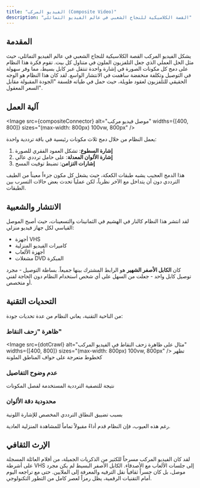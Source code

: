 ```yaml
---
title: "الفيديو المركب (Composite Video)"
description: "القصة الكلاسيكية للنجاح الشعبي في عالم الفيديو التماثلي"
---
```


## المقدمة

يشكل الفيديو المركب القصة الكلاسيكية للنجاح الشعبي في عالم الفيديو التماثلي، حيث مثل الحل العملي الذي جعل التلفزيون الملون في متناول كل بيت. تقوم فكرة هذا النظام على دمج كل مكونات الصورة في إشارة واحدة تنتقل عبر كابل بسيط، مما وفر سهولة في التوصيل وتكلفة منخفضة ساهمت في الانتشار الواسع. لقد كان هذا النظام هو الوجه الحقيقي للتلفزيون لعقود طويلة، حيث حمل في طياته فلسفة "الجودة المقبولة مقابل السعر المعقول".

## آلية العمل
<Image src={compositeConnector} alt="موصل فيديو مركب" widths={[400, 800]} sizes="(max-width: 800px) 100vw, 800px" />

يعمل النظام من خلال دمج ثلاث مكونات رئيسية في باقة ترددية واحدة:

1. **إشارة السطوع**: تشكل العمود الفقري للصورة
2. **إشارة الألوان المعدلة**: على حامل ترددي عالي
3. **إشارات التزامن**: تضبط توقيت المسح

هذا الدمج العجيب يشبه طبقات الكعكة، حيث يشغل كل مكون جزءاً معيناً من الطيف الترددي دون أن يتداخل مع الآخر نظرياً، لكن عملياً تحدث بعض حالات التسرب بين الطبقات.

## الانتشار والشعبية
لقد انتشر هذا النظام كالنار في الهشيم في الثمانينات والتسعينات، حيث أصبح الموصل القياسي لكل جهاز فيديو منزلي:

- أجهزة VHS
- كاميرات الفيديو المنزلية
- أجهزة الألعاب
- مشغلات DVD المبكرة

كان **الكابل الأصفر الشهير** هو الرابط المشترك بينها جميعاً. بساطة التوصيل - مجرد توصيل كابل واحد - جعلت من السهل على أي شخص استخدام النظام دون الحاجة لفني أو متخصص.

## التحديات التقنية

من الناحية التقنية، يعاني النظام من عدة تحديات جودة:

### ظاهرة "زحف النقاط"
<Image src={dotCrawl} alt="مثال على ظاهرة زحف النقاط في الفيديو المركب" widths={[400, 800]} sizes="(max-width: 800px) 100vw, 800px" />
تظهر كخطوط متعرجة على حواف المناطق الملونة

### عدم وضوح التفاصيل
نتيجة للتصفية الترددية المستخدمة لفصل المكونات  

### محدودية دقة الألوان
بسبب تضييق النطاق الترددي المخصص للإشارة اللونية

رغم هذه العيوب، فإن النظام قدم أداءً مقبولاً تماماً للمشاهدة المنزلية العادية.

## الإرث الثقافي

لقد كان الفيديو المركب مسرحاً للكثير من الذكريات الجميلة، من أفلام العائلة المسجلة على أشرطة VHS إلى جلسات الألعاب مع الأصدقاء. الكابل الأصفر البسيط لم يكن مجرد موصل، بل كان جسراً ثقافياً نقل الترفيه والمعرفة إلى الملايين. حتى مع تراجعه اليوم أمام التقنيات الرقمية، يظل رمزاً لعصر كامل من التطور التكنولوجي.